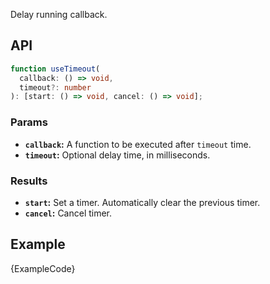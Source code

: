 
Delay running callback.

## API

```ts
function useTimeout(
  callback: () => void,
  timeout?: number
): [start: () => void, cancel: () => void];
```

### Params

- **`callback`:** A function to be executed after `timeout` time.
- **`timeout`:** Optional delay time, in milliseconds.

### Results

- **`start`:** Set a timer. Automatically clear the previous timer.
- **`cancel`:** Cancel timer.

## Example

<ExampleBlock>
  <Example />
</ExampleBlock>
<CodeBlock language="tsx">{ExampleCode}</CodeBlock>
